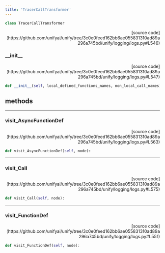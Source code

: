 ```yaml
---
title: 'TracerCallTransformer'
---
```


```python
class TracerCallTransformer
```

<p align="right">[source code](https://github.com/unifyai/unify/tree/3c0e0feed162bb6ae055831310ad89a296a745bd/unify/logging/logs.py#L546)</p>



### \_\_init\_\_

<p align="right">[source code](https://github.com/unifyai/unify/tree/3c0e0feed162bb6ae055831310ad89a296a745bd/unify/logging/logs.py#L547)</p>

```python
def __init__(self, local_defined_functions_names, non_local_call_names):
```



## methods

---

### visit\_AsyncFunctionDef

<p align="right">[source code](https://github.com/unifyai/unify/tree/3c0e0feed162bb6ae055831310ad89a296a745bd/unify/logging/logs.py#L563)</p>

```python
def visit_AsyncFunctionDef(self, node):
```



---

### visit\_Call

<p align="right">[source code](https://github.com/unifyai/unify/tree/3c0e0feed162bb6ae055831310ad89a296a745bd/unify/logging/logs.py#L575)</p>

```python
def visit_Call(self, node):
```



---

### visit\_FunctionDef

<p align="right">[source code](https://github.com/unifyai/unify/tree/3c0e0feed162bb6ae055831310ad89a296a745bd/unify/logging/logs.py#L551)</p>

```python
def visit_FunctionDef(self, node):
```

